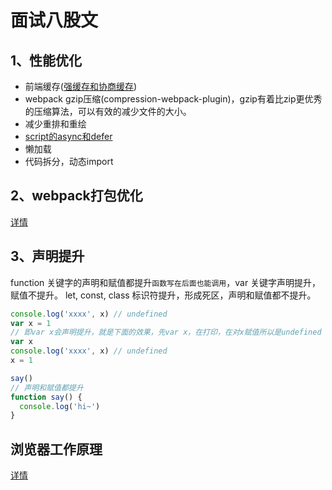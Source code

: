 # 面试八股文

## 1、性能优化

- 前端缓存([强缓存和协商缓存](https://github.com/linzhe141/cache-demo))
- webpack gzip压缩(compression-webpack-plugin)，gzip有着比zip更优秀的压缩算法，可以有效的减少文件的大小。
- 减少重排和重绘
- [script的async和defer](https://x.com/wulianwen1/status/1724699387300069380)
- 懒加载
- 代码拆分，动态import

## 2、webpack打包优化

[详情](https://juejin.cn/post/7150204462257143822)

## 3、声明提升

function 关键字的声明和赋值都提升`函数写在后面也能调用`，var 关键字声明提升，赋值不提升。
let, const, class 标识符提升，形成死区，声明和赋值都不提升。

```js
console.log('xxxx', x) // undefined
var x = 1
// 即var x会声明提升，就是下面的效果，先var x，在打印，在对x赋值所以是undefined
var x
console.log('xxxx', x) // undefined
x = 1

say()
// 声明和赋值都提升
function say() {
  console.log('hi~')
}
```

## 浏览器工作原理

[详情](https://developer.mozilla.org/zh-CN/docs/Web/Performance/Guides/How_browsers_work)
